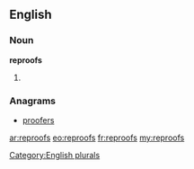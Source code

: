 ==English==

===Noun===
'''reproofs'''

# {{plural of|[[reproof]]}}

===Anagrams===
* [[proofers#English|proofers]]

[[Category:English plurals]]

[[ar:reproofs]]
[[eo:reproofs]]
[[fr:reproofs]]
[[my:reproofs]]